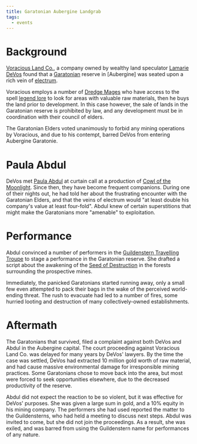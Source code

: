 ```yaml
---
title: Garatonian Aubergine Landgrab
tags:
  - events
---
```



# Background
[Voracious Land Co.](../organizations/voracious-land-co.mdx), a company owned by wealthy land speculator [Lamarie DeVos](../characters/lamarie-devos.mdx) found 
that a [Garatonian](../ethnicities/garatonian.mdx) reserve in [Aubergine] was seated upon a rich vein of [electrum](https://en.wikipedia.org/wiki/Electrum).

Voracious employs a number of [Dredge Mages](../misc/dredge-mages.mdx) who have access to the spell [legend lore](https://dndbeyond.com/spells/legend-lore) to look
for areas with valuable raw materials, then he buys the land prior to development. In this case however, the sale of lands in the Garatonian reserve is prohibited 
by law, and any development must be in coordination with their council of elders.

The Garatonian Elders voted unanimously to forbid any mining operations by Voracious, and due to his contempt, barred DeVos from entering Aubergine Garatonie.

# Paula Abdul
DeVos met [Paula Abdul](../characters/paula-abdul.mdx) at curtain call at a production of [Cowl of the Moonlight](../misc/cowl-of-the-moonlight.mdx). Since then,
they have become frequent companions. During one of their nights out, he had told her about the frustrating encounter with the Garatonian Elders, and that
the veins of electrum would "at least double his company's value at least four-fold". Abdul knew of certain superstitions that might make the Garatonians
more "amenable" to exploitation.

# Performance
Abdul convinced a number of performers in the [Guildenstern Travelling Troupe](../organizations/guildenstern-travelling-troupe.mdx) to stage a performance
in the Garatonian reserve. She drafted a script about the awakening of the [Seed of Destruction](../misc/seed-of-destruction.mdx) in the forests surrounding the prospective mines.

Immediately, the panicked Garatonians started running away, only a small few even attempted to pack their bags in the wake of the perceived world-ending threat. The rush
to evacuate had led to a number of fires, some hurried looting and destruction of many collectively-owned establishments.

# Aftermath
The Garatonians that survived, filed a complaint against both DeVos and Abdul in the Aubergine capital. The court proceeding against Voracious Land Co. was delayed for 
many years by DeVos' lawyers. By the time the case was settled, DeVos had extracted 10 million gold worth of raw material, and had cause massive environmental damage
for irresponsible mining practices. Some Garatonians chose to move back into the area, but most were forced to seek opportunities elsewhere, due to the decreased
productivity of the reserve.

Abdul did not expect the reaction to be so violent, but it was effective for DeVos' purposes. She was given a large sum in gold, and a 10% equity in his mining company.
The performers she had used reported the matter to the Guildensterns, who had held a meeting to discuss next steps. Abdul was invited to come, but she did not join
the proceedings. As a result, she was exiled, and was barred from using the Guildenstern name for performances of any nature.